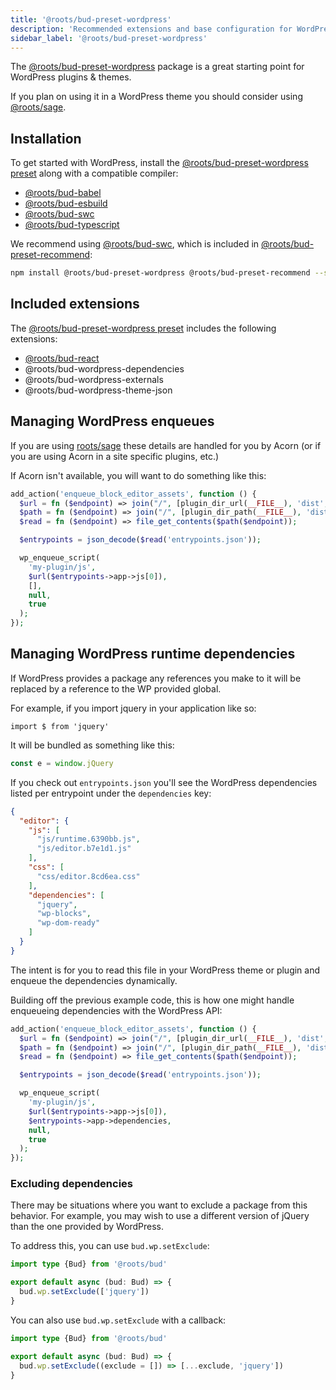 ```yaml
---
title: '@roots/bud-preset-wordpress'
description: 'Recommended extensions and base configuration for WordPress projects'
sidebar_label: '@roots/bud-preset-wordpress'
---
```


The [@roots/bud-preset-wordpress](/extensions/bud-preset-wordpress) package is a great starting point for WordPress plugins & themes.

If you plan on using it in a WordPress theme you should consider using [@roots/sage](https://github.com/roots/sage).

## Installation

To get started with WordPress, install the [@roots/bud-preset-wordpress preset](/extensions/bud-preset-wordpress) along with a compatible compiler:

- [@roots/bud-babel](/extensions/bud-babel)
- [@roots/bud-esbuild](/extensions/bud-esbuild)
- [@roots/bud-swc](/extensions/bud-swc)
- [@roots/bud-typescript](/extensions/bud-typescript)

We recommend using [@roots/bud-swc](/extensions/bud-swc), which is included in [@roots/bud-preset-recommend](/extensions/bud-preset-recommend):

```sh npm2yarn
npm install @roots/bud-preset-wordpress @roots/bud-preset-recommend --save-dev
```

## Included extensions

The [@roots/bud-preset-wordpress preset](/extensions/bud-preset-wordpress) includes the following extensions:

- [@roots/bud-react](/extensions/bud-react)
- @roots/bud-wordpress-dependencies
- @roots/bud-wordpress-externals
- @roots/bud-wordpress-theme-json

## Managing WordPress enqueues

If you are using [roots/sage](https://roots.io/sage) these details are handled for you by Acorn (or if you are using Acorn in a site specific plugins, etc.)

If Acorn isn't available, you will want to do something like this:

```php
add_action('enqueue_block_editor_assets', function () {
  $url = fn ($endpoint) => join("/", [plugin_dir_url(__FILE__), 'dist', $endpoint]);
  $path = fn ($endpoint) => join("/", [plugin_dir_path(__FILE__), 'dist', $endpoint]);
  $read = fn ($endpoint) => file_get_contents($path($endpoint));

  $entrypoints = json_decode($read('entrypoints.json'));

  wp_enqueue_script(
    'my-plugin/js',
    $url($entrypoints->app->js[0]),
    [],
    null,
    true
  );
});
```

## Managing WordPress runtime dependencies

If WordPress provides a package any references you make to it will be replaced by a reference to the WP provided global.

For example, if you import jquery in your application like so:

```
import $ from 'jquery'
```

It will be bundled as something like this:

```js
const e = window.jQuery
```

If you check out `entrypoints.json` you'll see the WordPress dependencies listed per entrypoint under the `dependencies` key:

```json
{
  "editor": {
    "js": [
      "js/runtime.6390bb.js",
      "js/editor.b7e1d1.js"
    ],
    "css": [
      "css/editor.8cd6ea.css"
    ],
    "dependencies": [
      "jquery",
      "wp-blocks",
      "wp-dom-ready"
    ]
  }
}
```

The intent is for you to read this file in your WordPress theme or plugin and enqueue the dependencies dynamically.

Building off the previous example code, this is how one might handle enqueueing dependencies with the WordPress API:

```php
add_action('enqueue_block_editor_assets', function () {
  $url = fn ($endpoint) => join("/", [plugin_dir_url(__FILE__), 'dist', $endpoint]);
  $path = fn ($endpoint) => join("/", [plugin_dir_path(__FILE__), 'dist', $endpoint]);
  $read = fn ($endpoint) => file_get_contents($path($endpoint));

  $entrypoints = json_decode($read('entrypoints.json'));

  wp_enqueue_script(
    'my-plugin/js',
    $url($entrypoints->app->js[0]),
    $entrypoints->app->dependencies,
    null,
    true
  );
});
```

### Excluding dependencies

There may be situations where you want to exclude a package from this behavior. For example, you may wish to use a different version of jQuery than the one provided by WordPress.

To address this, you can use `bud.wp.setExclude`:

```ts title=bud.config.ts
import type {Bud} from '@roots/bud'

export default async (bud: Bud) => {
  bud.wp.setExclude(['jquery'])
}
```

You can also use `bud.wp.setExclude` with a callback:

```ts title=bud.config.ts
import type {Bud} from '@roots/bud'

export default async (bud: Bud) => {
  bud.wp.setExclude((exclude = []) => [...exclude, 'jquery'])
}
```
